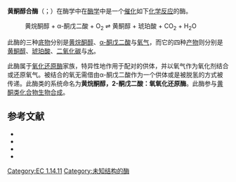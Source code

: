 {{enzyme
| Name = 黄酮醇合酶
| EC_number = 1.14.11.23
| CAS_number = 146359-76-4
| IUBMB_EC_number = 1/14/11/23
| GO_code = 0045431
| image = 
| width = 
| caption = 
}}
'''黄酮醇合酶'''（{{lang-en|flavonol synthase}}；{{EC number|1.14.11.23}}）在酶学中在[[酶学|酶学]]中是一个[[催化|催化]]如下[[化学反应|化学反应]]的酶。

: 黄烷酮醇 + α-酮戊二酸 + O<sub>2</sub> <math>\rightleftharpoons</math> 黄酮醇 + 琥珀酸 + CO<sub>2</sub> + H<sub>2</sub>O

此酶的三种[[底物|底物]]分别是[[黄烷酮醇|黄烷酮醇]]、[[α-酮戊二酸|α-酮戊二酸]]与[[氧气|氧气]]，而它的四种[[产物_(化学)|产物]]则分别是[[黄酮醇|黄酮醇]]、[[琥珀酸|琥珀酸]]、[[二氧化碳|二氧化碳]]与[[水|水]]。

此酶属于[[氧化还原酶|氧化还原酶]]家族，特异性地作用于配对的供体，并以氧气作为氧化剂结合或还原氧气。被结合的氧无需借由α-酮戊二酸作为一个供体或是被脱氢的方式被传递。此酶类的系统命名为'''黄烷酮醇，2-酮戊二酸：氧氧化还原酶'''。此酶参与[[黄酮类化合物生物合成|黄酮类化合物生物合成]]。

==参考文献==
{{reflist|1}}
* {{cite journal | author = Wellmann F, Lukacin R, Moriguchi T, Britsch L, Schiltz E, Matern U | date = 2002 | title = Functional expression and mutational analysis of flavonol synthase from Citrus unshiu | journal = Eur. J. Biochem.  | volume = 269 | pages = 4134–42  | pmid = 12180990 | doi = 10.1046/j.1432-1033.2002.03108.x | issue = 16 }}
* {{cite journal | author = Lukacin R, Wellmann F, Britsch L, Martens S, Matern U | date = 2003 | title = Flavonol synthase from Citrus unshiu is a bifunctional dioxygenase | url = https://archive.org/details/sim_phytochemistry_2003-02_62_3/page/287 | journal = [[Phytochemistry_(journal)|Phytochemistry]].  | volume = 62 | pages = 287–92  | pmid = 12620339 | doi = 10.1016/S0031-9422(02)00567-8 | issue = 3 }}
* {{cite journal | author = Martens S, Forkmann G, Britsch L, Wellmann F, Matern U, Lukacin R | date = 2003 | title = Divergent evolution of flavonoid 2-oxoglutarate-dependent dioxygenases in parsley | journal = FEBS. Lett.  | volume = 544 | pages = 93–8  | pmid = 12782296 | doi = 10.1016/S0014-5793(03)00479-4 | issue = 1-3 }}
* {{cite journal | author = CJ | date = 2004 | title = Mechanistic studies on three 2-oxoglutarate-dependent oxygenases of flavonoid biosynthesis: anthocyanidin synthase, flavonol synthase, and flavanone 3beta-hydroxylase | journal = J. Biol. Chem.  | volume = 279 | pages = 1206–16  | pmid = 14570878 | doi = 10.1074/jbc.M309228200 | last2 = Nakajima | first2 = J | last3 = Welford | first3 = RW | last4 = Yamazaki | first4 = M | last5 = Saito | first5 = K | last6 = Schofield | first6 = CJ | issue = 2 }}

[[Category:EC_1.14.11|Category:EC 1.14.11]]
[[Category:未知结构的酶|Category:未知结构的酶]]